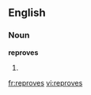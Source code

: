 ==English==

===Noun===
'''reproves'''

# {{plural of|[[reprove]]}}

[[fr:reproves]]
[[vi:reproves]]